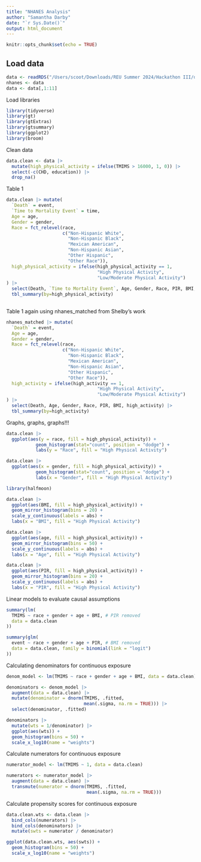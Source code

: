 ```yaml
---
title: "NHANES Analysis"
author: "Samantha Darby"
date: "`r Sys.Date()`"
output: html_document
---
```


```r
knitr::opts_chunk$set(echo = TRUE)
```

## Load data

```r
data <- readRDS("/Users/scoot/Downloads/REU Summer 2024/Hackathon III/data/nhanes_fda_with_r.rds")
nhanes <- data
data <- data[,1:11]
```

Load libraries

```r
library(tidyverse)
library(gt)
library(gtExtras)
library(gtsummary)
library(ggplot2)
library(broom)
```

Clean data

```r
data.clean <- data |> 
  mutate(high_physical_activity = ifelse(TMIMS > 16000, 1, 0)) |> 
  select(-c(CHD, education)) |>
  drop_na()
```


Table 1

```r
data.clean |> mutate(
  `Death` = event,
  `Time to Mortality Event` = time,
  Age = age,
  Gender = gender,
  Race = fct_relevel(race, 
                     c("Non-Hispanic White", 
                       "Non-Hispanic Black", 
                       "Mexican American",
                       "Non-Hispanic Asian",
                       "Other Hispanic",
                       "Other Race")),
  high_physical_activity = ifelse(high_physical_activity == 1, 
                                  "High Physical Activity",
                                  "Low/Moderate Physical Activity")
) |>
  select(Death, `Time to Mortality Event`, Age, Gender, Race, PIR, BMI, high_physical_activity) |>
  tbl_summary(by=high_physical_activity)
  
```

Table 1 again using nhanes_matched from Shelby's work

```r
nhanes_matched |> mutate(
  `Death` = event,
  Age = age,
  Gender = gender,
  Race = fct_relevel(race, 
                     c("Non-Hispanic White", 
                       "Non-Hispanic Black", 
                       "Mexican American",
                       "Non-Hispanic Asian",
                       "Other Hispanic",
                       "Other Race")),
  high_activity = ifelse(high_activity == 1, 
                                  "High Physical Activity",
                                  "Low/Moderate Physical Activity")
) |>
  select(Death, Age, Gender, Race, PIR, BMI, high_activity) |>
  tbl_summary(by=high_activity)
```



Graphs, graphs, graphs!!!

```r
data.clean |>
  ggplot(aes(y = race, fill = high_physical_activity)) +
           geom_histogram(stat="count", position = "dodge") +
           labs(y = "Race", fill = "High Physical Activity")

data.clean |>
  ggplot(aes(x = gender, fill = high_physical_activity)) +
           geom_histogram(stat="count", position = "dodge") +
           labs(x = "Gender", fill = "High Physical Activity")

library(halfmoon)

data.clean |>
  ggplot(aes(BMI, fill = high_physical_activity)) +
  geom_mirror_histogram(bins = 20) + 
  scale_y_continuous(labels = abs) +
  labs(x = "BMI", fill = "High Physical Activity")

data.clean |>
  ggplot(aes(age, fill = high_physical_activity)) +
  geom_mirror_histogram(bins = 50) + 
  scale_y_continuous(labels = abs) +
  labs(x = "Age", fill = "High Physical Activity")

data.clean |>
  ggplot(aes(PIR, fill = high_physical_activity)) +
  geom_mirror_histogram(bins = 20) + 
  scale_y_continuous(labels = abs) +
  labs(x = "PIR", fill = "High Physical Activity")
```

Linear models to evaluate causal assumptions

```r
summary(lm(
  TMIMS ~ race + gender + age + BMI, # PIR removed
  data = data.clean
))

summary(glm(
  event ~ race + gender + age + PIR, # BMI removed
  data = data.clean, family = binomial(link = "logit")
))
```


Calculating denominators for continuous exposure

```r
denom_model <- lm(TMIMS ~ race + gender + age + BMI, data = data.clean) 

denominators <- denom_model |>
  augment(data = data.clean) |>
  mutate(denominator = dnorm(TMIMS, .fitted, 
                             mean(.sigma, na.rm = TRUE))) |>
  select(denominator, .fitted)

denominators |>
  mutate(wts = 1/denominator) |>
  ggplot(aes(wts)) +
  geom_histogram(bins = 50) +
  scale_x_log10(name = "weights")
```

Calculate numerators for continuous exposure

```r
numerator_model <- lm(TMIMS ~ 1, data = data.clean) 

numerators <- numerator_model |>
  augment(data = data.clean) |>
  transmute(numerator = dnorm(TMIMS, .fitted, 
                              mean(.sigma, na.rm = TRUE)))
```

Calculate propensity scores for continuous exposure

```r
data.clean.wts <- data.clean |>
  bind_cols(numerators) |>
  bind_cols(denominators) |>
  mutate(swts = numerator / denominator)

ggplot(data.clean.wts, aes(swts)) +
  geom_histogram(bins = 50) +
  scale_x_log10(name = "weights")

```

